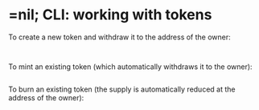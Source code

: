 # =nil; CLI: working with tokens

To create a new token and withdraw it to the address of the owner:

```bash file=../../tests/multi-tokens-support.test.mjs start=startBasicCreateTokenCommand end=endBasicCreateTokenCommand
```

```bash file=../../tests/multi-tokens-support.test.mjs start=startBasicWithdrawTokenCommand end=endBasicWithdrawTokenCommand
```

To mint an existing token (which automatically withdraws it to the owner):

```bash file=../../tests/multi-tokens-support.test.mjs start=startMintExistingTokenCommand end=endMintExistingTokenCommand
```

To burn an existing token (the supply is automatically reduced at the address of the owner):

```bash file=../../tests/multi-tokens-support.test.mjs start=startBurnExistingTokenCommand end=endBurnExistingTokenCommand
```